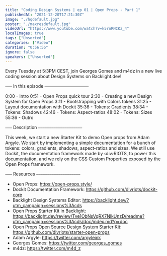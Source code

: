 ```yaml
---
title: "Coding Design Systems | ep 01 | Open Props - Part 1"
publishedAt: "2021-12-20T17:21:30Z"
image: "./hqdefault.jpg"
poster: "./maxresdefault.jpg"
videoUrl: "https://www.youtube.com/watch?v=k5rnRNCKz_4"
localImages: true
tags: ["Unsorted"]
categories: ["Video"]
duration: "0:56:56"
ignore: false
speakers: ["Unsorted"]
---
```


Every Tuesday at 5:3PM CEST, join Georges Gomes and m4dz in a new live coding session about Design Systems on Backlight.dev!

⎯⎯⎯ In this episode ⎯⎯⎯⎯⎯⎯⎯⎯⎯⎯⎯⎯⎯⎯⎯⎯⎯⎯⎯⎯

0:00 - Intro
0:51 - Open Props quick tour
2:30 - Creating a new Design System for Open Props
3:11 - Bootstrapping with Colors tokens
31:25 - Layout documentation with Dockit
35:36 - Tokens: Gradients
38:34 - Tokens: Shadows
42:46 - Tokens: Aspect-ratios
48:02 - Tokens: Sizes
55:36 - Outro

⎯⎯⎯ Description ⎯⎯⎯⎯⎯⎯⎯⎯⎯⎯⎯⎯⎯⎯⎯⎯⎯⎯⎯⎯

This week, we start a new Starter Kit to demo Open props from Adam Argyle. We start by implementing a simple documentation for a bunch of tokens: colors, gradients, shadows, aspect-ratios and sizes. We still use Dockit, the documentation framework made by ‹div›RIOTS, to power this documentation, and we rely on the CSS Custom Properties exposed by the Open Props framework.

⎯⎯⎯ Resources ⎯⎯⎯⎯⎯⎯⎯⎯⎯⎯⎯⎯⎯⎯⎯⎯⎯⎯⎯⎯

- Open Props: https://open-props.style/
- Dockit Documentation Framework: https://github.com/divriots/dockit-core
- Backlight Design Systems Editor: https://backlight.dev/?utm_campaign=sessions%3Acds
- Open Props Starter Kit in Backlight: https://backlight.dev/review/Tve1ObNsVqRX7NlkUnzD/readme?utm_campaign=sessions%3Acds/doc/index.md?p=doc
- Open Props Open Source Design System Starter Kit: https://github.com/divriots/starter-open-props
- Adam Argyle: https://twitter.com/argyleink
- Georges Gomes: https://twitter.com/georges_gomes
- m4dz: https://twitter.com/m4d_z
